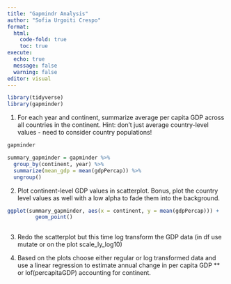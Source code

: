 ---
title: "Gapmindr Analysis"
author: "Sofia Urgoiti Crespo"
format: 
  html:
    code-fold: true
    toc: true
execute:
  echo: true
  message: false
  warning: false
editor: visual
---

```{r}
library(tidyverse)
library(gapminder)
```


1. For each year and continent, summarize average per capita GDP across all countries in the continent. Hint: don't just average country-level values - need to consider country populations!

```{r}
gapminder

summary_gapminder = gapminder %>%
  group_by(continent, year) %>%
  summarize(mean_gdp = mean(gdpPercap)) %>%
  ungroup()
```


2. Plot continent-level GDP values in scatterplot. Bonus, plot the country level values as well with a low alpha to fade them into the background.

```{r}
ggplot(summary_gapminder, aes(x = continent, y = mean(gdpPercap))) +
         geom_point()
       
```


3. Redo the scatterplot but this time log transform the GDP data (in df use mutate or on the plot scale_ly_log10)



4. Based on the plots choose either regular or log transformed data and use a linear regression to estimate annual change in per capita GDP ** or lof(percapitaGDP) accounting for continent.






